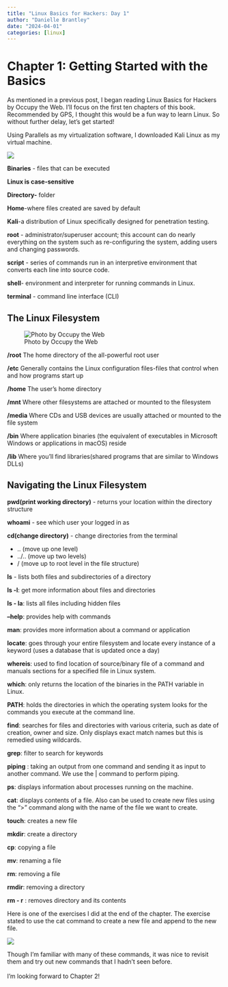 ```yaml
---
title: "Linux Basics for Hackers: Day 1"
author: "Danielle Brantley"
date: "2024-04-01"
categories: [linux]
---
```


# Chapter 1: Getting Started with the Basics

As mentioned in a previous post, I began reading Linux Basics for Hackers by Occupy the Web. I'll focus on the first ten chapters of this book. Recommended by GPS, I thought this would be a fun way to learn Linux. So without further delay, let's get started!

Using Parallels as my virtualization software, I downloaded Kali Linux as my virtual machine.

![](images/kali_linux.png)

**Binaries** - files that can be executed

**Linux is case-sensitive**

**Directory-** folder

**Home**-where files created are saved by default

**Kali**-a distribution of Linux specifically designed for penetration testing.

**root** - administrator/superuser account; this account can do nearly everything on the system such as re-configuring the system, adding users and changing passwords.

**script** - series of commands run in an interpretive environment that converts each line into source code.

**shell**- environment and interpreter for running commands in Linux.

**terminal** - command line interface (CLI)

## The Linux Filesystem

![Photo by Occupy the Web](images/filesystem.png)

**/root** The home directory of the all-powerful root user

**/etc** Generally contains the Linux configuration files-files that control when and how programs start up

**/home** The user's home directory

**/mnt** Where other filesystems are attached or mounted to the filesystem

**/media** Where CDs and USB devices are usually attached or mounted to the file system

**/bin** Where application binaries (the equivalent of executables in Microsoft Windows or applications in macOS) reside

**/lib** Where you'll find libraries(shared programs that are similar to Windows DLLs)

## Navigating the Linux Filesystem

**pwd(print working directory)** - returns your location within the directory structure

**whoami** - see which user your logged in as

**cd(change directory)** - change directories from the terminal

-   .. (move up one level)
-   ../.. (move up two levels)
-   / (move up to root level in the file structure)

**ls** - lists both files and subdirectories of a directory

**ls -l**: get more information about files and directories

**ls - la**: lists all files including hidden files

**--help**: provides help with commands

**man**: provides more information about a command or application

**locate**: goes through your entire filesystem and locate every instance of a keyword (uses a database that is updated once a day)

**whereis**: used to find location of source/binary file of a command and manuals sections for a specified file in Linux system.

**which**: only returns the location of the binaries in the PATH variable in Linux.

**PATH**: holds the directories in which the operating system looks for the commands you execute at the command line.

**find**: searches for files and directories with various criteria, such as date of creation, owner and size. Only displays exact match names but this is remedied using wildcards.

**grep**: filter to search for keywords

**piping** : taking an output from one command and sending it as input to another command. We use the \| command to perform piping.

**ps**: displays information about processes running on the machine.

**cat**: displays contents of a file. Also can be used to create new files using the "\>" command along with the name of the file we want to create.

**touch**: creates a new file

**mkdir**: create a directory

**cp**: copying a file

**mv**: renaming a file

**rm**: removing a file

**rmdir**: removing a directory

**rm - r** : removes directory and its contents

Here is one of the exercises I did at the end of the chapter. The exercise stated to use the cat command to create a new file and append to the new file.

![](images/chapter1_linux.png)

Though I'm familiar with many of these commands, it was nice to revisit them and try out new commands that I hadn't seen before.\
\
I'm looking forward to Chapter 2!
